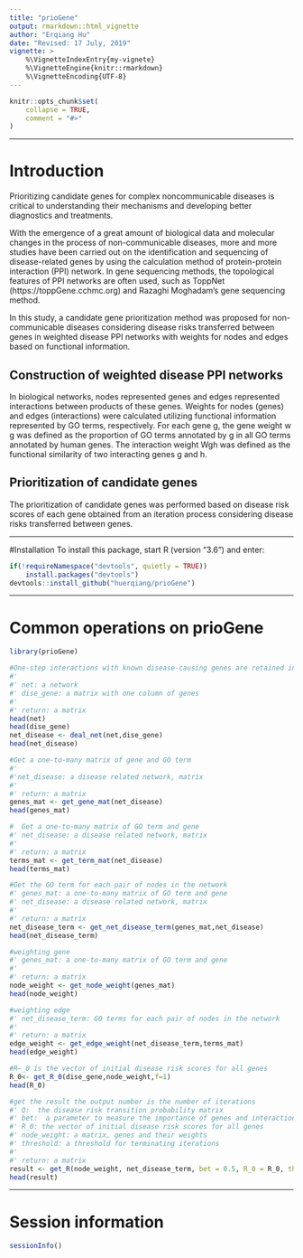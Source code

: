 ```yaml
---
title: "prioGene"
output: rmarkdown::html_vignette
author: "Erqiang Hu"
date: "Revised: 17 July, 2019"
vignette: >
    %\VignetteIndexEntry{my-vignete}
    %\VignetteEngine{knitr::rmarkdown}
    %\VignetteEncoding{UTF-8}
---
```


```r
knitr::opts_chunk$set(
    collapse = TRUE,
    comment = "#>"
)
```

--------


# Introduction
Prioritizing candidate genes for complex noncommunicable diseases is critical
to understanding their mechanisms and developing better diagnostics and
treatments.

With the emergence of  a great amount of biological data and molecular changes
in the process of non-communicable diseases, more and more studies have been
carried out on the identification and sequencing of disease-related genes by
using the calculation method of protein-protein interaction (PPI) network.
In gene sequencing methods, the topological features of PPI networks are often
used, such as ToppNet (https://toppGene.cchmc.org) and Razaghi Moghadam's gene
sequencing method.

In this study, a candidate gene prioritization method was proposed for
non-communicable diseases considering disease risks transferred between genes
in weighted disease PPI networks with weights for nodes and edges based on
functional information.

## Construction of weighted disease PPI networks
In biological networks, nodes represented genes and edges represented
interactions between products of these genes. Weights for nodes (genes) and 
edges (interactions) were calculated utilizing functional information
represented by GO terms, respectively.
For each gene g, the gene weight w g was defined as the proportion of
GO terms annotated by g in all GO terms annotated by human genes.
The interaction weight Wgh was defined as the functional similarity of
two interacting genes g and h.

## Prioritization of candidate genes
The prioritization of candidate genes was performed based on disease risk scores
of each gene obtained from an iteration process considering disease risks
transferred between genes.


--------


#Installation
To install this package, start R (version "3.6") and enter:

```r
if(!requireNamespace("devtools", quietly = TRUE))
    install.packages("devtools")
devtools::install_github("huerqiang/prioGene")
```

-------

# Common operations on prioGene

```r
library(prioGene)

#One-step interactions with known disease-causing genes are retained in networks
#'
#' net: a network
#' dise_gene: a matrix with one column of genes
#'
#' return: a matrix
head(net)
head(dise_gene)
net_disease <- deal_net(net,dise_gene)
head(net_disease)
```
```r
#Get a one-to-many matrix of gene and GO term
#'
#'net_disease: a disease related network, matrix
#'
#' return: a matrix
genes_mat <- get_gene_mat(net_disease)
head(genes_mat)
```
```r
#  Get a one-to-many matrix of GO term and gene
#' net_disease: a disease related network, matrix
#'
#' return: a matrix
terms_mat <- get_term_mat(net_disease)
head(terms_mat)
```
```r
#Get the GO term for each pair of nodes in the network
#' genes_mat: a one-to-many matrix of GO term and gene
#' net_disease: a disease related network, matrix
#'
#' return: a matrix
net_disease_term <- get_net_disease_term(genes_mat,net_disease)
head(net_disease_term)
```

```r
#weighting gene
#' genes_mat: a one-to-many matrix of GO term and gene
#'
#' return: a matrix
node_weight <- get_node_weight(genes_mat)
head(node_weight)
```
```r
#weighting edge
#' net_disease_term: GO terms for each pair of nodes in the network
#'
#' return: a matrix
edge_weight <- get_edge_weight(net_disease_term,terms_mat)
head(edge_weight)
```


```r
#R—_0 is the vector of initial disease risk scores for all genes
R_0<- get_R_0(dise_gene,node_weight,f=1)
head(R_0)
```

```r
#get the result the output number is the number of iterations
#' Q:  the disease risk transition probability matrix
#' bet:  a parameter to measure the importance of genes and interactions
#' R_0: the vector of initial disease risk scores for all genes
#' node_weight: a matrix, genes and their weights
#' threshold: a threshold for terminating iterations
#'
#' return: a matrix
result <- get_R(node_weight, net_disease_term, bet = 0.5, R_0 = R_0, threshold = 10^(-9))
head(result)
```

------

# Session information

```r
sessionInfo()
```

